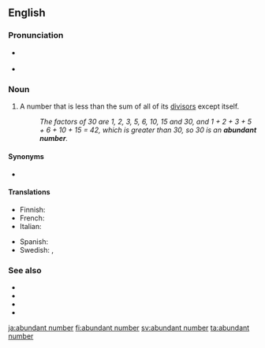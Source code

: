 ==English==
{{wikipedia}}

===Pronunciation===
* {{a|RP}} {{IPA|/əˈbʌn.dn̩t ˈnʌm.bɚ/|lang=en}}
* {{a|US}} {{IPA|/əˈbʌn.dn̩t ˈnʌm.bɚ/|/əˈbn̩.dn̩t ˈnʌm.bɚ/|lang=en}}

===Noun===
{{en-noun}}

# {{lb|en|number theory}} A number that is less than the sum of all of its [[divisor]]s except itself.
#: ''The factors of 30 are 1, 2, 3, 5, 6, 10, 15 and 30, and 1 + 2 + 3 + 5 + 6 + 10 + 15 = 42, which is greater than 30, so 30 is an '''abundant number'''.''

====Synonyms====
* {{l|en|excessive number}}

====Translations====
{{trans-top|abundant number}}
* Finnish: {{t+|fi|runsas luku}}
* French: {{t+|fr|nombre abondant|m}}
* Italian: {{t|it|numero abbondante|m}}
{{trans-mid}}
* Spanish: {{t|es|número abundante|m}}
* Swedish: {{t+|sv|ymnigt tal|n}}, {{t|sv|rikt tal|n}}
{{trans-bottom}}

===See also===
* {{l|en|amicable number}}
* {{l|en|deficient number}}
* {{l|en|sociable number}}
* {{l|en|perfect number}}

[[ja:abundant number]]
[[fi:abundant number]]
[[sv:abundant number]]
[[ta:abundant number]]